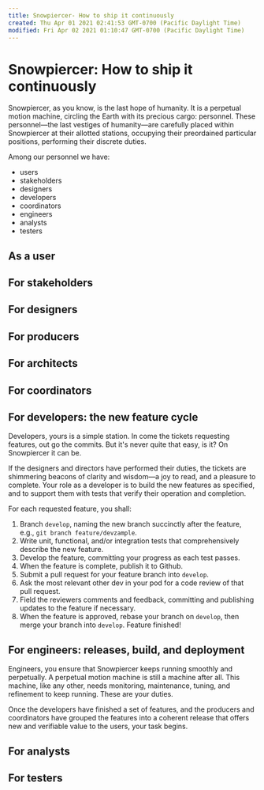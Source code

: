 ```yaml
---
title: Snowpiercer- How to ship it continuously
created: Thu Apr 01 2021 02:41:53 GMT-0700 (Pacific Daylight Time)
modified: Fri Apr 02 2021 01:10:47 GMT-0700 (Pacific Daylight Time)
---
```

# Snowpiercer: How to ship it continuously

Snowpiercer, as you know, is the last hope of humanity. It is a perpetual motion machine, circling the Earth with its precious cargo: personnel. These personnel—the last vestiges of humanity—are carefully placed within Snowpiercer at their allotted stations, occupying their preordained particular positions, performing their discrete duties.

Among our personnel we have:
* users
* stakeholders
* designers
* developers
* coordinators
* engineers
* analysts
* testers

## As a user
## For stakeholders
## For designers
## For producers
## For architects
## For coordinators
## For developers: the new feature cycle

Developers, yours is a simple station. In come the tickets requesting features, out go the commits. But it's never quite that easy, is it? On Snowpiercer it can be.

If the designers and directors have performed their duties, the tickets are shimmering beacons of clarity and wisdom—a joy to read, and a pleasure to complete. Your role as a developer is to build the new features as specified, and to support them with tests that verify their operation and completion.

For each requested feature, you shall:
1. Branch `develop`, naming the new branch succinctly after the feature, e.g., `git branch feature/devzample`.
2. Write unit, functional, and/or integration tests that comprehensively describe the new feature.
3. Develop the feature, committing your progress as each test passes.
4. When the feature is complete, publish it to Github.
5. Submit a pull request for your feature branch into `develop`.
6. Ask the most relevant other dev in your pod for a code review of that pull request.
7. Field the reviewers comments and feedback, committing and publishing updates to the feature if necessary.
8. When the feature is approved, rebase your branch on `develop`, then merge your branch into `develop`. Feature finished!

## For engineers: releases, build, and deployment

Engineers, you ensure that Snowpiercer keeps running smoothly and perpetually. A perpetual motion machine is still a machine after all. This machine, like any other, needs monitoring, maintenance, tuning, and refinement to keep running. These are your duties.

Once the developers have finished a set of features, and the producers and coordinators have grouped the features into a coherent release that offers new and verifiable value to the users, your task begins.

## For analysts
## For testers
